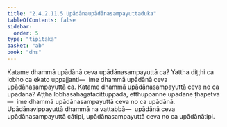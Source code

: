 ```yaml
---
title: "2.4.2.11.5 Upādānaupādānasampayuttaduka"
tableOfContents: false
sidebar:
  order: 5
type: "tipitaka"
basket: "ab"
book: "dhs"
---
```



<DynamicBreadcrumb />

<Division number="1561" book="dhs">

<Paragraph number="2272" book="dhs">
Katame dhammā upādānā ceva upādānasampayuttā ca? Yattha diṭṭhi ca lobho ca ekato uppajjanti—  ime dhammā upādānā ceva upādānasampayuttā ca.
</Paragraph>

</Division>
<Division number="1562" book="dhs">

<Paragraph number="2273" book="dhs">
Katame dhammā upādānasampayuttā ceva no ca upādānā? Aṭṭha lobhasahagatacittuppādā, etthuppanne upādāne ṭhapetvā—  ime dhammā upādānasampayuttā ceva no ca upādānā. Upādānavippayuttā dhammā na vattabbā—  upādānā ceva upādānasampayuttā cātipi, upādānasampayuttā ceva no ca upādānātipi.
</Paragraph>
</Division>